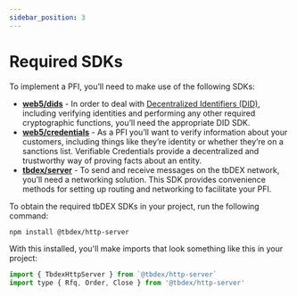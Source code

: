 ```yaml
---
sidebar_position: 3
---
```


# Required SDKs

To implement a PFI, you’ll need to make use of the following SDKs:


* [**web5/dids**](https://github.com/TBD54566975/web5-js) - In order to deal with [Decentralized Identifiers (DID)](docs/web5/learn/decentralized-identifiers), including verifying identities and performing any other required cryptographic functions, you’ll need the appropriate DID SDK.
* [**web5/credentials**](https://github.com/TBD54566975/web5-js) - As a PFI you’ll want to verify information about your customers, including things like they’re identity or whether they’re on a sanctions list. Verifiable Credentials provide a decentralized and trustworthy way of proving facts about an entity.
* [**tbdex/server**](https://github.com/TBD54566975/tbdex-js) - To send and receive messages on the tbDEX network, you’ll need a networking solution. This SDK provides convenience methods for setting up routing and networking to facilitate your PFI.

To obtain the required tbDEX SDKs in your project, run the following command:

```bash
npm install @tbdex/http-server
```

With this installed, you'll make imports that look something like this in your project:

```js
import { TbdexHttpServer } from `@tbdex/http-server`
import type { Rfq, Order, Close } from '@tbdex/http-server'

```